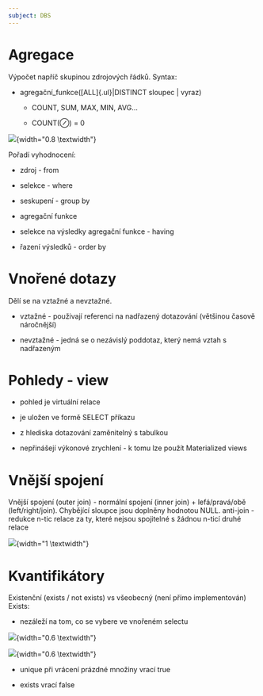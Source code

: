 ```yaml
---
subject: DBS
---
```


# Agregace

Výpočet napříč skupinou zdrojových řádků. Syntax:

-   agregační_funkce([ALL]{.ul}\|DISTINCT sloupec \| vyraz)

    -   COUNT, SUM, MAX, MIN, AVG...

    -   COUNT($\oslash$) = 0

![ ](./images/agregation.png){width="0.8 \\textwidth"}

Pořadí vyhodnocení:

-   zdroj - from

-   selekce - where

-   seskupení - group by

-   agregační funkce

-   selekce na výsledky agregační funkce - having

-   řazení výsledků - order by

# Vnořené dotazy

Dělí se na vztažné a nevztažné.

-   vztažné - použivají referenci na nadřazený dotazování (většinou
    časově náročnější)

-   nevztažné - jedná se o nezávislý poddotaz, který nemá vztah s
    nadřazeným

# Pohledy - view

-   pohled je virtuální relace

-   je uložen ve formě SELECT příkazu

-   z hlediska dotazování zaměnitelný s tabulkou

-   nepřinášejí výkonové zrychlení - k tomu lze použít Materialized
    views

# Vnější spojení

Vnější spojení (outer join) - normální spojení (inner join) +
lefá/pravá/obě (left/right/join). Chybějící sloupce jsou doplněny
hodnotou NULL. anti-join - redukce n-tic relace za ty, které nejsou
spojitelné s žádnou n-ticí druhé relace

![ ](./images/sqlJoin.png){width="1 \\textwidth"}

# Kvantifikátory

Existenční (exists / not exists) vs všeobecný (není přímo implementován)
Exists:

-   nezáleží na tom, co se vybere ve vnořeném selectu

![ ](./images/exists.png){width="0.6 \\textwidth"}

![ ](./images/unique.png){width="0.6 \\textwidth"}

-   unique při vrácení prázdné množiny vrací true

-   exists vrací false

